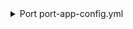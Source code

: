 <details>

<summary> Port port-app-config.yml </summary>

```yaml showLineNumbers
resources:
  - kind: repository
    selector:
      query: "true" # JQ boolean query. If evaluated to false - skip syncing the object.
    port:
      entity:
        mappings:
          identifier: ".name" # The Entity identifier will be the repository name.
          title: ".name"
          blueprint: '"service"'
          properties:
            readme: file://README.md
            url: .html_url
            defaultBranch: .default_branch
  - kind: release
    selector:
      query: 'true'
    port:
      entity:
        mappings:
          identifier: .release.name
          title: .release.name
          blueprint: '"release"'
          properties:
            author: .release.author.login
            description: .release.body
            release_creation_time: .release.created_at
          relations:
            tag: .release.tag_name
            service: .repo.name
  - kind: tag
    selector:
      query: 'true'
    port:
      entity:
        mappings:
          identifier: .tag.name
          title: .tag.name
          blueprint: '"tag"'
          properties:
            commit_sha: .commit.sha
          relations:
            service: .repo.name
```

</details>
